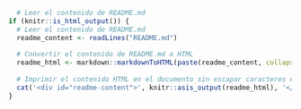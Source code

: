 


```r
  # Leer el contenido de README.md
if (knitr::is_html_output()) {
  # Leer el contenido de README.md
  readme_content <- readLines("README.md")
  
  # Convertir el contenido de README.md a HTML
  readme_html <- markdown::markdownToHTML(paste(readme_content, collapse = "\n"))
  
  # Imprimir el contenido HTML en el documento sin escapar caracteres especiales
  cat('<div id="readme-content">', knitr::asis_output(readme_html), '</div>', sep = "\n")
}
```
